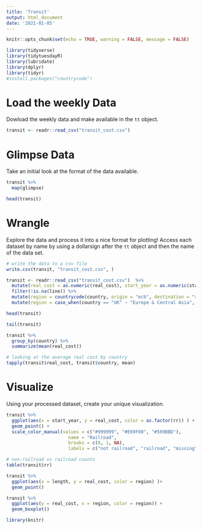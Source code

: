 ```yaml
---
title: 'Transit'
output: html_document
date: '2021-01-05'
---
```


```r
knitr::opts_chunk$set(echo = TRUE, warning = FALSE, message = FALSE)
```

```r
library(tidyverse)
library(tidytuesdayR)
library(lubridate)
library(dplyr)
library(tidyr)
#install.packages("countrycode")
```

# Load the weekly Data

Dowload the weekly data and make available in the `tt` object.

```r
transit <- readr::read_csv("transit_cost.csv")

```



# Glimpse Data

Take an initial look at the format of the data available.

```r

transit %>% 
  map(glimpse)

head(transit)

```

# Wrangle

Explore the data and process it into a nice format for plotting! Access each dataset by name by using a dollarsign after the `tt` object and then the name of the data set.

```r

# write the data to a csv file
write.csv(transit, "transit_cost.csv", )

transit <- readr::read_csv("transit_cost.csv")  %>% 
  mutate(real_cost = as.numeric(real_cost), start_year = as.numeric(start_year)) %>%
  filter(!is.na(line)) %>%
  mutate(region = countrycode(country, origin = "ecb", destination = "region")) %>%
  mutate(region = case_when(country == "UK" ~ "Europe & Central Asia", TRUE ~ region))
```

```r
head(transit)
```

```r
tail(transit)
```

```r
transit %>%
  group_by(country) %>%
  summarize(mean(real_cost))
```

```r
# looking at the average real cost by country
tapply(transit$real_cost, transit$country, mean)
```


# Visualize

Using your processed dataset, create your unique visualization.

```r

transit %>%
  ggplot(aes(x = start_year, y = real_cost, color = as.factor(rr)) ) + 
  geom_point() +
  scale_color_manual(values = c("#999999", "#E69F00", "#569BBD"), 
                       name = "Railroad",
                       breaks = c(0, 1, NA),
                       labels = c("not railroad", "railroad", "missing"))
```
```r
# non-railroad vs railroad counts
table(transit$rr)
```

```r
transit %>%
  ggplot(aes(x = length, y = real_cost, color = region) )+ 
  geom_point() 
```

```r
transit %>%
  ggplot(aes(y = real_cost, x = region, color = region)) + 
  geom_boxplot() 
```


```r
library(knitr)
```

